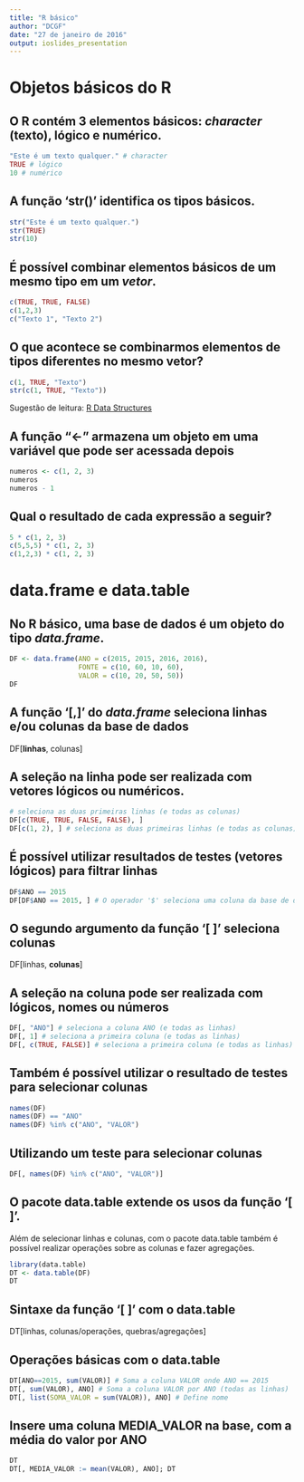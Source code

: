 ```yaml
---
title: "R básico"
author: "DCGF"
date: "27 de janeiro de 2016"
output: ioslides_presentation
---
```


# Objetos básicos do R

## O R contém 3 elementos básicos: *character* (texto), lógico e numérico.

```r
"Este é um texto qualquer." # character
TRUE # lógico
10 # numérico
```

## A função 'str()' identifica os tipos básicos.

```r
str("Este é um texto qualquer.")
str(TRUE)
str(10)
```

## É possível combinar elementos básicos **de um mesmo tipo** em um *vetor*.

```r
c(TRUE, TRUE, FALSE)
c(1,2,3)
c("Texto 1", "Texto 2")
```

## O que acontece se combinarmos elementos de tipos diferentes no mesmo vetor?
```r
c(1, TRUE, "Texto")
str(c(1, TRUE, "Texto"))
```

Sugestão de leitura: [R Data Structures](http://adv-r.had.co.nz/Data-structures.html)

## A função "<-" armazena um objeto em uma variável que pode ser acessada depois
```r
numeros <- c(1, 2, 3)
numeros
numeros - 1
```

## Qual o resultado de cada expressão a seguir? {.build}

```r
5 * c(1, 2, 3)
c(5,5,5) * c(1, 2, 3)
c(1,2,3) * c(1, 2, 3)
```

# data.frame e data.table

## No R básico, uma base de dados é um objeto do tipo *data.frame*.

```r
DF <- data.frame(ANO = c(2015, 2015, 2016, 2016),
                 FONTE = c(10, 60, 10, 60),
                 VALOR = c(10, 20, 50, 50))
DF
```

## A função '[,]' do *data.frame* seleciona linhas e/ou colunas da base de dados

DF[**linhas**, colunas]

## A seleção na linha pode ser realizada com vetores lógicos ou numéricos.

```r
# seleciona as duas primeiras linhas (e todas as colunas)
DF[c(TRUE, TRUE, FALSE, FALSE), ] 
DF[c(1, 2), ] # seleciona as duas primeiras linhas (e todas as colunas)
```

## É possível utilizar resultados de testes (vetores lógicos) para filtrar linhas

```r
DF$ANO == 2015
DF[DF$ANO == 2015, ] # O operador '$' seleciona uma coluna da base de dados.
```

## O segundo argumento da função '\[ ]' seleciona colunas

DF[linhas, **colunas**]

## A seleção na coluna pode ser realizada com lógicos, nomes ou números

```r
DF[, "ANO"] # seleciona a coluna ANO (e todas as linhas)
DF[, 1] # seleciona a primeira coluna (e todas as linhas)
DF[, c(TRUE, FALSE)] # seleciona a primeira coluna (e todas as linhas)
```

## Também é possível utilizar o resultado de testes para selecionar colunas

```r
names(DF)
names(DF) == "ANO"
names(DF) %in% c("ANO", "VALOR")
```

## Utilizando um teste para selecionar colunas

```r
DF[, names(DF) %in% c("ANO", "VALOR")]
```

## O pacote **data.table** extende os usos da função '[ ]'.

Além de selecionar linhas e colunas, com o pacote data.table também é possível realizar operações sobre as colunas e fazer agregações.

```r
library(data.table)
DT <- data.table(DF)
DT
```

## Sintaxe da função '[ ]' com o data.table

DT[linhas, colunas/operações, quebras/agregações]

## Operações básicas com o data.table
```r
DT[ANO==2015, sum(VALOR)] # Soma a coluna VALOR onde ANO == 2015
DT[, sum(VALOR), ANO] # Soma a coluna VALOR por ANO (todas as linhas)
DT[, list(SOMA_VALOR = sum(VALOR)), ANO] # Define nome
```

## Insere uma coluna MEDIA_VALOR na base, com a média do valor por ANO

```r
DT
DT[, MEDIA_VALOR := mean(VALOR), ANO]; DT
```

